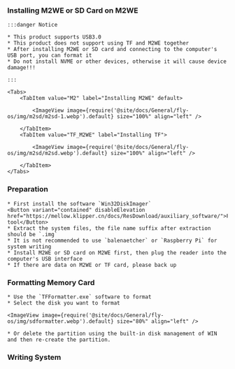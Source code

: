 

### Installing M2WE or SD Card on M2WE

    :::danger Notice

    * This product supports USB3.0
    * This product does not support using TF and M2WE together
    * After installing M2WE or SD card and connecting to the computer's USB port, you can format it
    * Do not install NVME or other devices, otherwise it will cause device damage!!!

    :::

    <Tabs>
        <TabItem value="M2" label="Installing M2WE" default>
            
            <ImageView image={require('@site/docs/General/fly-os/img/m2sd/m2sd-1.webp').default} size="100%" align="left" />

        </TabItem>
        <TabItem value="TF_M2WE" label="Installing TF">
            
            <ImageView image={require('@site/docs/General/fly-os/img/m2sd/m2sd.webp').default} size="100%" align="left" />

        </TabItem>
    </Tabs>

### Preparation

    * First install the software `Win32DiskImager` 
    <Button variant="contained" disableElevation href="https://mellow.klipper.cn/docs/ResDownload/auxiliary_software/">Formatting tool</Button>
    * Extract the system files, the file name suffix after extraction should be `.img`
    * It is not recommended to use `balenaetcher` or `Raspberry Pi` for system writing
    * Install M2WE or SD card on M2WE first, then plug the reader into the computer's USB interface
    * If there are data on M2WE or TF card, please back up


### Formatting Memory Card

    * Use the `TFFormatter.exe` software to format
    * Select the disk you want to format

    <ImageView image={require('@site/docs/General/fly-os/img/sdformatter.webp').default} size="80%" align="left" />

    * Or delete the partition using the built-in disk management of WIN and then re-create the partition.

### Writing System

<WIN32 />
